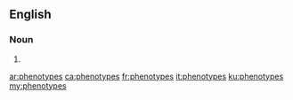 ==English==

===Noun===
{{head|en}}

# {{plural of|phenotype}}

[[ar:phenotypes]]
[[ca:phenotypes]]
[[fr:phenotypes]]
[[it:phenotypes]]
[[ku:phenotypes]]
[[my:phenotypes]]